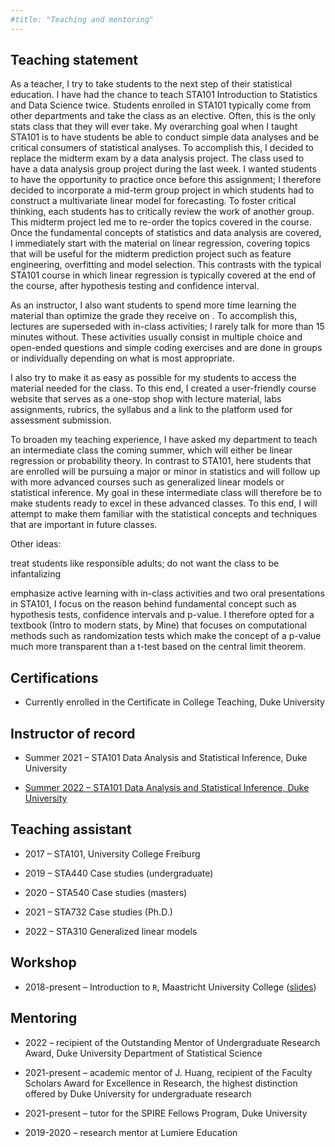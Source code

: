 ```yaml
---
#title: "Teaching and mentoring"
---
```


## Teaching statement

As a teacher, I try to take students to the next step of their statistical education. I have had the chance to teach STA101 Introduction to Statistics and Data Science twice. Students enrolled in STA101 typically come from other departments and take the class as an elective. Often, this is the only stats class that they will ever take. My overarching goal when I taught STA101 is to have students be able to conduct simple data analyses and be critical consumers of statistical analyses. To accomplish this, I decided to replace the midterm exam by a data analysis project. The class used to have a data analysis group project during the last week. I wanted students to have the opportunity to practice once before this assignment; I therefore decided to incorporate a mid-term group project in which students had to construct a multivariate linear model for forecasting. To foster critical thinking, each students has to critically review the work of another group. This midterm project led me to re-order the topics covered in the course. Once the fundamental concepts of statistics and data analysis are covered, I immediately start with the material on linear regression, covering topics that will be useful for the midterm prediction project such as feature engineering, overfitting and model selection. This contrasts with the typical STA101 course in which linear regression is typically covered at the end of the course, after hypothesis testing and confidence interval.

As an instructor, I also want students to spend more time learning the material than optimize the grade they receive on . To accomplish this, lectures are superseded with in-class activities; I rarely talk for more than 15 minutes without. These activities usually consist in multiple choice and open-ended questions and simple coding exercises and are done in groups or individually depending on what is most appropriate.

I also try to make it as easy as possible for my students to access the material needed for the class. To this end, I created a user-friendly course website that serves as a one-stop shop with lecture material, labs assignments, rubrics, the syllabus and a link to the platform used for assessment submission.

To broaden my teaching experience, I have asked my department to teach an intermediate class the coming summer, which will either be linear regression or probability theory. In contrast to STA101, here students that are enrolled will be pursuing a major or minor in statistics and will follow up with more advanced courses such as generalized linear models or statistical inference. My goal in these intermediate class will therefore be to make students ready to excel in these advanced classes. To this end, I will attempt to make them familiar with the statistical concepts and techniques that are important in future classes.

Other ideas:

treat students like responsible adults; do not want the class to be infantalizing

emphasize active learning with in-class activities and two oral presentations in STA101, I focus on the reason behind fundamental concept such as hypothesis tests, confidence intervals and p-value. I therefore opted for a textbook (Intro to modern stats, by Mine) that focuses on computational methods such as randomization tests which make the concept of a p-value much more transparent than a t-test based on the central limit theorem.

## Certifications

-   Currently enrolled in the Certificate in College Teaching, Duke University

## Instructor of record

-   Summer 2021 -- STA101 Data Analysis and Statistical Inference, Duke University

-   [Summer 2022 -- STA101 Data Analysis and Statistical Inference, Duke University](https://rmorsomme.github.io/website/)

## Teaching assistant

-   2017 -- STA101, University College Freiburg

-   2019 -- STA440 Case studies (undergraduate)

-   2020 -- STA540 Case studies (masters)

-   2021 -- STA732 Case studies (Ph.D.)

-   2022 -- STA310 Generalized linear models

## Workshop

-   2018-present -- Introduction to `R`, Maastricht University College ([slides](/documents/Intro%20to%20R.html))

## Mentoring

-   2022 -- recipient of the Outstanding Mentor of Undergraduate Research Award, Duke University Department of Statistical Science

-   2021-present -- academic mentor of J. Huang, recipient of the Faculty Scholars Award for Excellence in Research, the highest distinction offered by Duke University for undergraduate research

-   2021-present -- tutor for the SPIRE Fellows Program, Duke University

-   2019-2020 -- research mentor at Lumiere Education
